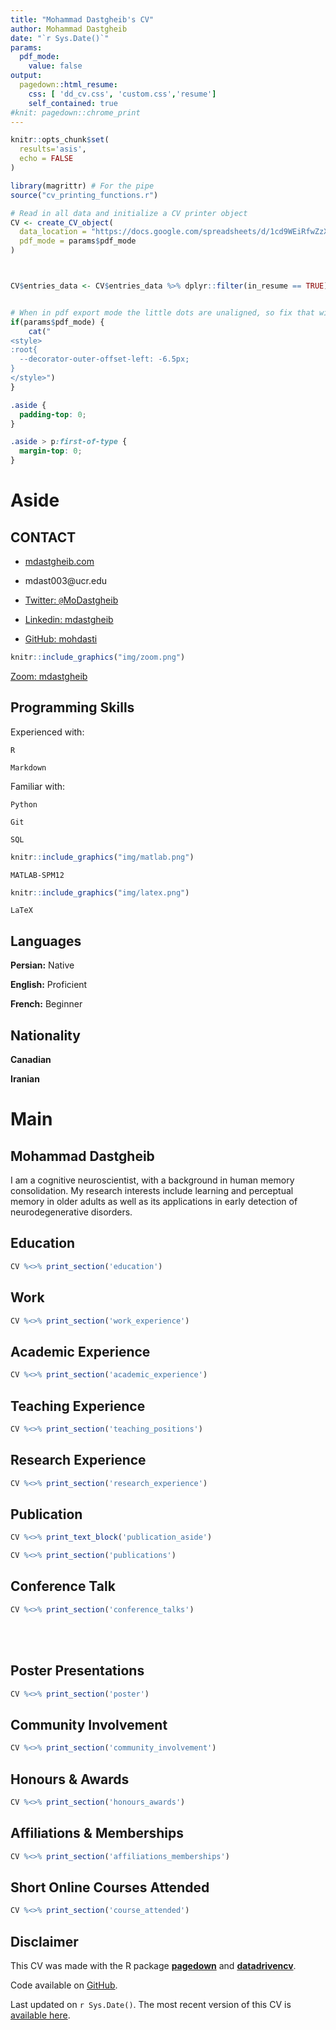 ```yaml
---
title: "Mohammad Dastgheib's CV"
author: Mohammad Dastgheib
date: "`r Sys.Date()`"
params:
  pdf_mode:
    value: false
output:
  pagedown::html_resume:
    css: [ 'dd_cv.css', 'custom.css','resume']
    self_contained: true
#knit: pagedown::chrome_print      
---
```


<!-- start academic icons -->
<link rel="stylesheet" href="https://cdn.jsdelivr.net/gh/jpswalsh/academicons@1/css/academicons.min.css">
<!-- end academic icons -->

 
<!-- start font awesome -->
<script src="https://kit.fontawesome.com/1f72d6921a.js" crossorigin="anonymous"></script>

 
<!-- end font awesome -->


```r
knitr::opts_chunk$set(
  results='asis',
  echo = FALSE
)

library(magrittr) # For the pipe
source("cv_printing_functions.r")

# Read in all data and initialize a CV printer object
CV <- create_CV_object(
  data_location = "https://docs.google.com/spreadsheets/d/1cd9WEiRfwZzXdfqeXzTPMvkqhUl70aVlTJFjQIDtPK4/edit?usp=sharing",  
  pdf_mode = params$pdf_mode
)



CV$entries_data <- CV$entries_data %>% dplyr::filter(in_resume == TRUE)



```


```r
# When in pdf export mode the little dots are unaligned, so fix that with some conditional CSS.
if(params$pdf_mode) {
    cat("
<style>
:root{
  --decorator-outer-offset-left: -6.5px;
}
</style>")
}
```

```css
.aside {
  padding-top: 0;
}

.aside > p:first-of-type {
  margin-top: 0;
}
```

Aside
================================================================================

<!-- ![Mohammad Dastgheib](avatarmd.png) 

```r
if(params$pdf_mode){
  cat("View this CV online with links at https://mohdasti.github.io/resume/")
} else {
  cat("<i class='fas fa-download'></i> [Download this resume in PDF](https://mohdasti.github.io/resume/index.pdf).")
}
```
-->
CONTACT
--------------------------------------------------------------------------------
- <i class="fa fa-home"></i> [mdastgheib.com](https://mdastgheib.com)

- <i class="fa fa-envelope"></i> mdast003@ucr.edu

- <i class="fa fa-twitter"></i> [Twitter: `@`MoDastgheib](https://twitter.com/MoDastgheib)

- <i class="fa fa-linkedin"></i> [Linkedin: mdastgheib](https://www.linkedin.com/in/mdastgheib/)

- <i class="fa fa-github"></i> [GitHub: mohdasti](https://github.com/mohdasti)

<!-- - <i class="fa fa-skype"></i> [Skype: mohdasti](https://join.skype.com/invite/skIYsgabZb9) -->

```r
knitr::include_graphics("img/zoom.png")
```
 [Zoom: mdastgheib](https://ucr.zoom.us/my/mdastgheib)
 
<!-- - <i class="fas fa-phone-square-alt"></i> +1 647-719-5552 -->


Programming Skills {#skills}
--------------------------------------------------------------------------------

Experienced with:

<i class="fab fa-r-project"></i> `R`

<i class="fab fa-markdown"></i> `Markdown`


Familiar with:

<i class="fab fa-python"></i> `Python`

<i class="fas fa-code-branch"></i> `Git`

<i class="fas fa-database"></i> `SQL`

```r
knitr::include_graphics("img/matlab.png")
```
 `MATLAB-SPM12`
 
```r
knitr::include_graphics("img/latex.png")
```
 `LaTeX`

 Languages
--------------------------------------------------------------------------------

**Persian:** Native

**English:** Proficient

**French:** Beginner
 
 Nationality
--------------------------------------------------------------------------------

**Canadian**

**Iranian**


Main
================================================================================

Mohammad Dastgheib {#title}
--------------------------------------------------------------------------------

I am a cognitive neuroscientist, with a background in human memory consolidation. My research interests include learning and perceptual memory in older adults as well as its applications in early detection of neurodegenerative disorders.


Education {data-icon=graduation-cap data-concise=true}
--------------------------------------------------------------------------------

```r
CV %<>% print_section('education')
```

Work {data-icon=briefcase data-concise=true}
--------------------------------------------------------------------------------

```r
CV %<>% print_section('work_experience')
```

Academic Experience {data-icon=laptop}
--------------------------------------------------------------------------------

```r
CV %<>% print_section('academic_experience')
```


Teaching Experience {data-icon=chalkboard-teacher}
--------------------------------------------------------------------------------


```r
CV %<>% print_section('teaching_positions')
```


Research Experience {data-icon=bar-chart}
--------------------------------------------------------------------------------

```r
CV %<>% print_section('research_experience')
```


Publication {data-icon=book}
--------------------------------------------------------------------------------

::: aside
```r
CV %<>% print_text_block('publication_aside')
```
:::

```r
CV %<>% print_section('publications')
```


Conference Talk  {data-icon=comments}
--------------------------------------------------------------------------------

```r
CV %<>% print_section('conference_talks')
```


<br>
<br>


Poster Presentations {data-icon=image}
--------------------------------------------------------------------------------

```r
CV %<>% print_section('poster')
```



Community Involvement {data-icon=handshake}
--------------------------------------------------------------------------------

```r
CV %<>% print_section('community_involvement')
```



Honours & Awards {data-icon=medal}
--------------------------------------------------------------------------------

<!---::: aside
```r
CV %<>% print_text_block('teaching_experience_aside')
```
:::
--->
```r
CV %<>% print_section('honours_awards')
```


Affiliations & Memberships {data-icon=group}
--------------------------------------------------------------------------------

<!--- ::: aside
```r
CV %<>% print_text_block('teaching_experience_aside')
```
:::
--->
```r
CV %<>% print_section('affiliations_memberships')
```

Short Online Courses Attended {data-icon=list}
--------------------------------------------------------------------------------

<!-- 
::: aside
```r
CV %<>% print_text_block('course_attended_aside')
```
:::
--->
```r
CV %<>% print_section('course_attended')
```


:::aside
Disclaimer {#disclaimer}
--------------------------------------------------------------------------------

This CV was made with the R package [**pagedown**](https://github.com/rstudio/pagedown) and [**datadrivencv**](http://nickstrayer.me/datadrivencv/index.html).

Code available on <i class="fa fa-github"></i>  [GitHub](https://github.com/mohdasti/CV). 

Last updated on `r Sys.Date()`. The most recent version of this CV is [available here](https://github.com/mohdasti/CV/blob/main/docs/index.pdf). 
:::



